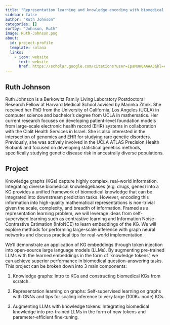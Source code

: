 ```yaml
---
title: "Representation learning and knowledge encoding with biomedical knowledge graphs"
sidebar: false
author: "Ruth Johnson"
categories: []
sortby: "Johnson, Ruth"
image: Ruth-Johnson.png
about:
  id: project-profile
  template: solana
  links:
    - icon: website
      text: website
      href: https://scholar.google.com/citations?user=IpaMUH0AAAAJ&hl=en
---
```


## Ruth Johnson

Ruth Johnson is a Berkowitz Family Living Laboratory Postdoctoral Research Fellow at Harvard Medical School advised by Marinka Zitnik. 
She received her PhD from the University of California, Los Angeles (UCLA) in computer science and bachelor's degree from UCLA in mathematics. 
Her current research focuses on developing patient-level foundation models from large-scale electronic health record (EHR) systems in collaboration with the Clalit Health Services in Israel. 
She is also interested in the intersection of genomics and EHR for studying rare genetic disorders. 
Previously, she was actively involved in the UCLA ATLAS Precision Health Biobank and focused on developing statistical genetics methods, specifically studying genetic disease risk in ancestrally diverse populations.

## Project

Knowledge graphs (KGs) capture highly complex, real-world information. 
Integrating diverse biomedical knowledgebases (e.g. drugs, genes) into a KG provides a unified framework of biomedical knowledge that can be integrated into downstream prediction tasks. 
However, encoding this information into high-quality mathematical representations is non-trivial given the scale, complexity, and breadth of information. 
Framed as a representation learning problem, we will leverage ideas from self-supervised learning such as contrastive learning and Information Noise-Contrastive Estimation (InfoNCE) to learn embeddings of the KG. 
We will explore methods for performing large-scale inference with graph neural networks and discuss practical tips for real-world implementation. 

We’ll demonstrate an application of KG embeddings through token injection into open-source large language models (LLMs). 
By augmenting pre-trained LLMs with the learned embeddings in the form of ‘knowledge tokens’, we can achieve superior performance in biomedical question-answering tasks. 
This project can be broken down into 3 main components:

1. Knowledge graphs: Intro to KGs and constructing biomedical KGs from scratch.

2. Representation learning on graphs: Self-supervised learning on graphs with GNNs and tips for scaling inference to very large (100K+ node) KGs. 

3. Augmenting LLMs with knowledge tokens: Integrating biomedical knowledge into pre-trained LLMs in the form of new tokens and parameter-efficient fine-tuning. 



